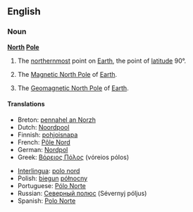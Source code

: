{{see|north pole}}
==English==
===Noun===
{{wikipedia}}
'''[[north|North]] [[pole|Pole]]'''
# {{geography}} The [[northernmost]] point on [[Earth]], the point of [[latitude]] 90°.
# {{geography}} The [[Magnetic North Pole]] of [[Earth]].
# {{geography}} The [[Geomagnetic North Pole]] of [[Earth]].

====Translations====
{{top}}
*Breton: [[pennahel an Norzh]] {{m}}
*Dutch: [[Noordpool]] {{m}}
*Finnish: [[pohjoisnapa]]
*French: [[Pôle Nord]] {{m}}
*German: [[Nordpol]] {{m}}
*Greek: [[Βόρειος Πόλος]] {{m}} (vόreios pόlos)
{{mid}}
*[[Interlingua]]: [[polo nord]]
*Polish: [[biegun]] [[północny]] {{m}}
*Portuguese: [[Pólo Norte]] {{m}}
*Russian: [[Северный полюс]] (Sévernyj póljus) {{m}}
*Spanish: [[Polo Norte]] {{m}}
{{bottom}}